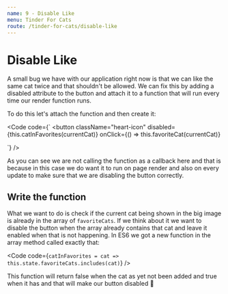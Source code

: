 ```yaml
---
name: 9 - Disable Like
menu: Tinder For Cats
route: /tinder-for-cats/disable-like
---
```



# Disable Like

A small bug we have with our application right now is that we can like the same cat twice and that shouldn't be allowed. We can fix this by adding a disabled attribute to the button and attach it to a function that will run every time our render function runs.

To do this let's attach the function and then create it:

<Code
  code={`
<button
  className="heart-icon"
  disabled={this.catInFavorites(currentCat)}
  onClick={() => this.favoriteCat(currentCat)}
>
  <GoHeart size="30" color="#f44336" />
</button>
`}
/>

As you can see we are not calling the function as a callback here and that is because in this case we do want it to run on page render and also on every update to make sure that we are disabling the button correctly.

## Write the function

What we want to do is check if the current cat being shown in the big image is already in the array of `favoriteCats`. If we think about it we want to disable the button when the array already contains that cat and leave it enabled when that is not happening. In ES6 we got a new function in the array method called exactly that:

<Code
  code={`
  catInFavorites = cat => this.state.favoriteCats.includes(cat)
`}
/>

This function will return false when the cat as yet not been added and true when it has and that will make our button disabled 🎉
